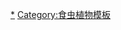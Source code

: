 {{navbox
|name  = 瓶子草属
|title = '''[[瓶子草属]] ''Sarracenia'''''
|state = uncollapsed
|titlestyle = background:lightgreen;
|list1 = 
{{col-begin}}
{{Col-break}} <!--Col-1-8-->
[[阿拉巴马州瓶子草]]<br/>
[[翼状瓶子草]]<br/>
[[黄瓶子草]]<br/>
{{Col-break}} <!--Col-2-of-8-->
''S.&nbsp;alabamensis''<br/>
''S.&nbsp;alata''<br/>
''S.&nbsp;flava''<br/>
{{Col-break}} <!--Col-3-of-8-->
[[琼斯瓶子草]]<br/>
[[白瓶子草]]<br/>
[[小瓶子草]]<br/>
{{Col-break}} <!--Col-4-of-8-->
''S.&nbsp;jonesii''<br/>
''S.&nbsp;leucophylla''<br/>
''S.&nbsp;minor''<br/>
{{Col-break}} <!--Col-5-of-8-->
[[山地瓶子草]]<br/>
[[鹦鹉瓶子草]]<br/>
[[紫瓶子草]]<br/>
{{Col-break}} <!--Col-6-of-8-->
''S.&nbsp;oreophila''<br/>
''S.&nbsp;psittacina''<br/>
''S.&nbsp;purpurea''<br/>
{{Col-break}} <!--Col-7-of-8-->
[[蔷薇瓶子草]]<br/>
[[红瓶子草]]<br/>
{{Col-break}} <!--Col-8-of-8-->
''S.&nbsp;rosea''<br/>
''S.&nbsp;rubra''<br/>
{{Col-end}}
}}
<noinclude>
[[Category:瓶子草属|*]]
[[Category:食虫植物模板]]
</noinclude>